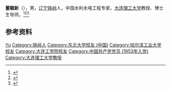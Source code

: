'''董毓新'''（{{bd|1926年|2月|2018年|5月25日|catIdx=Dong}}），男，[[辽宁|辽宁]][[铁岭|铁岭]]人，中国水利水电工程专家，[[大连理工大学|大连理工大学]]教授、博士生导师。<ref>{{Cite book|title=中国社会团体大全 • 会长主席、理事长秘书长传略卷 第一册|author=黄汉江主编|publisher=中国国际广播出版社|year=1995|isbn=|location=|pages=}}</ref><ref>{{Cite book|title=二十世纪中国名人辞典|author=蔡开松, 于信凤主编; 曾卓明, 周溯源, 赵书刚副主编|publisher=辽宁人民出版社|year=1991|isbn=|location=沈阳|pages=}}</ref><ref>{{Cite web|title=深切怀念董毓新教授|url=http://sche.dlut.edu.cn/info/1124/3144.htm|accessdate=2021-01-05|work=大连理工大学建设工程学部（新）}}</ref>

== 参考资料 ==
{{reflist}}

{{中国人物小作品}}

{{Authority control}}
{{DEFAULTSORT:Dong董}}
[[Category:董姓|Yu]]
[[Category:铁岭人|Category:铁岭人]]
[[Category:东北大学校友_(中国)|Category:东北大学校友 (中国)]]
[[Category:哈尔滨工业大学校友|Category:哈尔滨工业大学校友]]
[[Category:大连工学院校友|Category:大连工学院校友]]
[[Category:中国共产党党员_(1953年入党)|Category:中国共产党党员 (1953年入党)]]
[[Category:大连理工大学教授|Category:大连理工大学教授]]